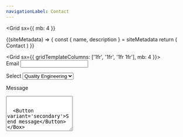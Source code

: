 ```yaml
---
navigationLabel: Contact
---
```

<Grid
  sx={{
    mb: 4
  }}
>

<SiteMetaData>
  {(siteMetadata) => {
    const { name, description } = siteMetadata
    return (
      <Fragment>
        <Heading variant="styles.h1">Contact</Heading>
      </Fragment>
    )
  }}
</SiteMetaData>
</Grid>

<Grid  sx={{ gridTemplateColumns: ['1fr', '1fr', '1fr 1fr'], mb: 4 }}>  
<Box as="form">
  <Label htmlFor="input">Email</Label>
  <Input name="username" mb={3} />

  <Label htmlFor="select">Select</Label>
  <Select name="select" mb={3}>
    <option>Quality Engineering</option>
    <option>Accessibility Audit</option>
    <option>General</option>
  </Select>

  <Label htmlFor="textarea">Message</Label>
  <Textarea name="textarea" rows="6" mb={3} />


  <Button variant='secondary'>Send message</Button>
</Box>
<Box>
</Box>
</Grid>

<!-- Calendly badge widget begin -->
<link href="https://assets.calendly.com/assets/external/widget.css" rel="stylesheet">
<script src="https://assets.calendly.com/assets/external/widget.js" type="text/javascript" async></script>
<script type="text/javascript">window.onload = function() { Calendly.initBadgeWidget({ url: 'https://calendly.com/jaffamonkeyltd/intro-call', text: 'Schedule time with me', color: '#0069ff', textColor: '#ffffff', branding: true }); }</script>
<!-- Calendly badge widget end -->

<Grid
  sx={{
    mb: 6
  }}
>
  <Box p={1}>
    &copy; jaffamonkey Ltd.
  </Box>
</Grid>